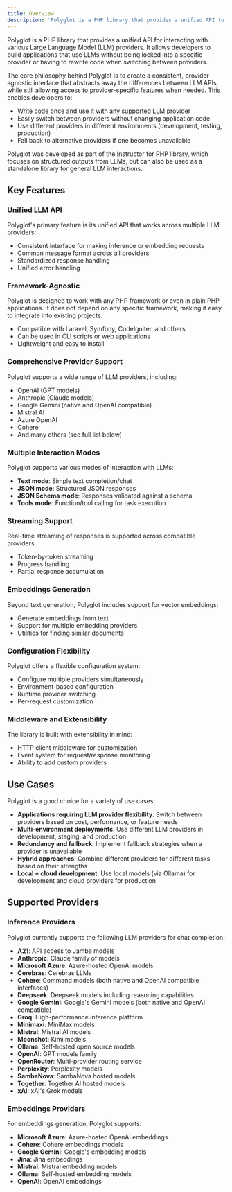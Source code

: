 ```yaml
---
title: Overview
description: 'Polyglot is a PHP library that provides a unified API to access various LLM API providers.'
---
```


Polyglot is a PHP library that provides a unified API for interacting with various Large Language Model (LLM) providers. It allows developers to build applications that use LLMs without being locked into a specific provider or having to rewrite code when switching between providers.

The core philosophy behind Polyglot is to create a consistent, provider-agnostic interface that abstracts away the differences between LLM APIs, while still allowing access to provider-specific features when needed. This enables developers to:

- Write code once and use it with any supported LLM provider
- Easily switch between providers without changing application code
- Use different providers in different environments (development, testing, production)
- Fall back to alternative providers if one becomes unavailable

Polyglot was developed as part of the Instructor for PHP library, which focuses on structured outputs from LLMs, but can also be used as a standalone library for general LLM interactions.




## Key Features

### Unified LLM API

Polyglot's primary feature is its unified API that works across multiple LLM providers:

- Consistent interface for making inference or embedding requests
- Common message format across all providers
- Standardized response handling
- Unified error handling


### Framework-Agnostic

Polyglot is designed to work with any PHP framework or even in plain PHP applications. It does not depend on any specific framework, making it easy to integrate into existing projects.

- Compatible with Laravel, Symfony, CodeIgniter, and others
- Can be used in CLI scripts or web applications
- Lightweight and easy to install


### Comprehensive Provider Support

Polyglot supports a wide range of LLM providers, including:

- OpenAI (GPT models)
- Anthropic (Claude models)
- Google Gemini (native and OpenAI compatible)
- Mistral AI
- Azure OpenAI
- Cohere
- And many others (see full list below)

### Multiple Interaction Modes

Polyglot supports various modes of interaction with LLMs:

- **Text mode**: Simple text completion/chat
- **JSON mode**: Structured JSON responses
- **JSON Schema mode**: Responses validated against a schema
- **Tools mode**: Function/tool calling for task execution

### Streaming Support

Real-time streaming of responses is supported across compatible providers:

- Token-by-token streaming
- Progress handling
- Partial response accumulation

### Embeddings Generation

Beyond text generation, Polyglot includes support for vector embeddings:

- Generate embeddings from text
- Support for multiple embedding providers
- Utilities for finding similar documents

### Configuration Flexibility

Polyglot offers a flexible configuration system:

- Configure multiple providers simultaneously
- Environment-based configuration
- Runtime provider switching
- Per-request customization

### Middleware and Extensibility

The library is built with extensibility in mind:

- HTTP client middleware for customization
- Event system for request/response monitoring
- Ability to add custom providers



## Use Cases

Polyglot is a good choice for a variety of use cases:

- **Applications requiring LLM provider flexibility**: Switch between providers based on cost, performance, or feature needs
- **Multi-environment deployments**: Use different LLM providers in development, staging, and production
- **Redundancy and fallback**: Implement fallback strategies when a provider is unavailable
- **Hybrid approaches**: Combine different providers for different tasks based on their strengths
- **Local + cloud development**: Use local models (via Ollama) for development and cloud providers for production



## Supported Providers

### Inference Providers

Polyglot currently supports the following LLM providers for chat completion:

- **A21**: API access to Jamba models
- **Anthropic**: Claude family of models
- **Microsoft Azure**: Azure-hosted OpenAI models
- **Cerebras**: Cerebras LLMs
- **Cohere**: Command models (both native and OpenAI compatible interfaces)
- **Deepseek**: Deepseek models including reasoning capabilities
- **Google Gemini**: Google's Gemini models (both native and OpenAI compatible)
- **Groq**: High-performance inference platform
- **Minimaxi**: MiniMax models
- **Mistral**: Mistral AI models
- **Moonshot**: Kimi models
- **Ollama**: Self-hosted open source models
- **OpenAI**: GPT models family
- **OpenRouter**: Multi-provider routing service
- **Perplexity**: Perplexity models
- **SambaNova**: SambaNova hosted models
- **Together**: Together AI hosted models
- **xAI**: xAI's Grok models

### Embeddings Providers

For embeddings generation, Polyglot supports:

- **Microsoft Azure**: Azure-hosted OpenAI embeddings
- **Cohere**: Cohere embeddings models
- **Google Gemini**: Google's embedding models
- **Jina**: Jina embeddings
- **Mistral**: Mistral embedding models
- **Ollama**: Self-hosted embedding models
- **OpenAI**: OpenAI embeddings
